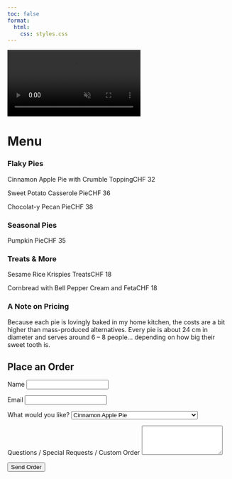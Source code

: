 ```yaml
---
toc: false
format: 
  html:
    css: styles.css
---
```


<div class="background-video-container">
  <video autoplay loop muted playsinline>
    <source src="Backgroundrotating.mp4" type="video/mp4">
    Your browser does not support the video tag.
  </video>
</div>
<div class="spacer-small"></div>

# Menu

<div class="menu-list">

  <h3>Flaky Pies</h3>
  <p><span class="item">Cinnamon Apple Pie with Crumble Topping</span><span class="dots"></span><span class="price">CHF 32</span></p>
  <p><span class="item">Sweet Potato Casserole Pie</span><span class="dots"></span><span class="price">CHF 36</span></p>
  <p><span class="item">Chocolat-y Pecan Pie</span><span class="dots"></span><span class="price">CHF 38</span></p>


  <h3>Seasonal Pies</h3>
  <p><span class="item">Pumpkin Pie</span><span class="dots"></span><span class="price">CHF 35</span></p>

  <h3>Treats & More</h3>
  <p><span class="item">Sesame Rice Krispies Treats</span><span class="dots"></span><span class="price">CHF 18</span></p>
  <p><span class="item">Cornbread with Bell Pepper Cream and Feta</span><span class="dots"></span><span class="price">CHF 18</span></p>

</div>



### A Note on Pricing

Because each pie is lovingly baked in my home kitchen, the costs are a bit higher than mass-produced alternatives. Every pie is about 24 cm in diameter and serves around 6 – 8 people… depending on how big their sweet tooth is.


<section id="order">
  <h1>Place an Order</h1>
  <form action="https://formsubmit.co/marianna.rosso3@gmail.com" method="POST">
    
    <!-- Basic info -->
    <label for="name">Name</label>
    <input type="text" id="name" name="name" required>

    <label for="email">Email</label>
    <input type="email" id="email" name="email" required>

    <!-- Order details -->
    <label for="product">What would you like?</label>
    <select id="product" name="product" required>
      <option value="Cinnamon Apple Pie">Cinnamon Apple Pie</option>
      <option value="Chocolat-y Pecan Pie">Chocolat-y Pecan Pie</option>
      <option value="Sweet Potato Casserole Pie">Sweet Potato Casserole Pie</option>
      <option value="Seasonal Pie">Seasonal Pie</option>
      <option value="Sesame Rice Krispies Treats">Sesame Rice Krispies Treats</option>
      <option value="Cornbread with Bell Pepper Cream and Feta">Cornbread with Bell Pepper Cream and Feta</option>
      <option value="Custom Order">Custom Order</option>
    </select>


    <label for="message">Questions / Special Requests / Custom Order</label>
    <textarea id="message" name="message" rows="4"></textarea>

    <!-- FormSubmit settings -->
    <input type="hidden" name="_subject" value="New Pie Order!">
    <input type="hidden" name="_captcha" value="false">

    <button type="submit">Send Order</button>
  </form>
</section>
